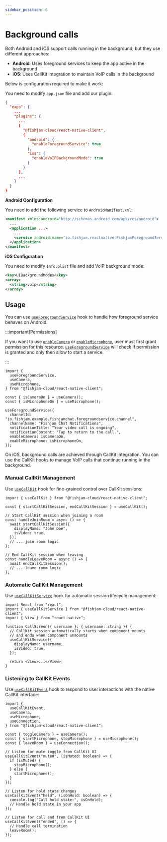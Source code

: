 ```yaml
---
sidebar_position: 6
---
```



# Background calls

Both Android and iOS support calls running in the background, but they use different approaches:

- **Android**: Uses foreground services to keep the app active in the background
- **iOS**: Uses CallKit integration to maintain VoIP calls in the background

Below is configuration required to make it work:

<Tabs groupId="app-type">

  <TabItem value="expo" label="Expo">

You need to modify `app.json` file and add our plugin:

```json
{
  "expo": {
    ...
    "plugins": {
      ...
      [
        "@fishjam-cloud/react-native-client",
        {
          "android": {
            "enableForegroundService": true
          },
          "ios": {
            "enableVoIPBackgroundMode": true
          }
        }
      ],
      ...
    }
  }
}
```

  </TabItem>
  <TabItem value="rn" label="Bare workflow">

**Android Configuration**

You need to add the following service to `AndroidManifest.xml`:

```xml title='AndroidManifest.xml'
<manifest xmlns:android="http://schemas.android.com/apk/res/android">
  ...
  <application ...>
    ...
    <service android:name="io.fishjam.reactnative.FishjamForegroundService" android:foregroundServiceType="camera|microphone|mediaProjection"/>
  </application>
</manifest>
```

**iOS Configuration**

You need to modify `Info.plist` file and add VoIP background mode:

```xml title='Info.plist'
<key>UIBackgroundModes</key>
<array>
  <string>voip</string>
</array>
```

  </TabItem>
</Tabs>

## Usage

<Tabs groupId="platform">

  <TabItem value="android" label="Android">

You can use [`useForegroundService`](../../api/mobile/variables/useForegroundService) hook to handle how foreground service behaves on Android.

:::important[Permissions]

If you want to use [`enableCamera`](../../api/mobile/type-aliases/ForegroundServiceConfig#enablecamera) or [`enableMicrophone`](../../api/mobile/type-aliases/ForegroundServiceConfig#enablemicrophone),
user must first grant permission for this resource. [`useForegroundService`](../../api/mobile/variables/useForegroundService) will check if permission is
granted and only then allow to start a service.

:::

```tsx
import {
  useForegroundService,
  useCamera,
  useMicrophone,
} from "@fishjam-cloud/react-native-client";

const { isCameraOn } = useCamera();
const { isMicrophoneOn } = useMicrophone();

useForegroundService({
  channelId: "io.fishjam.example.fishjamchat.foregroundservice.channel",
  channelName: "Fishjam Chat Notifications",
  notificationTitle: "Your video call is ongoing",
  notificationContent: "Tap to return to the call.",
  enableCamera: isCameraOn,
  enableMicrophone: isMicrophoneOn,
});
```

  </TabItem>
  <TabItem value="ios" label="iOS">

On iOS, background calls are achieved through CallKit integration. You can use the CallKit hooks to manage VoIP calls that continue running in the background.

### Manual CallKit Management

Use [`useCallKit`](../../api/mobile/variables/useCallKit) hook for fine-grained control over CallKit sessions:

```tsx
import { useCallKit } from "@fishjam-cloud/react-native-client";

const { startCallKitSession, endCallKitSession } = useCallKit();

// Start CallKit session when joining a room
const handleJoinRoom = async () => {
  await startCallKitSession({
    displayName: "John Doe",
    isVideo: true,
  });
  // ... join room logic
};

// End CallKit session when leaving
const handleLeaveRoom = async () => {
  await endCallKitSession();
  // ... leave room logic
};
```

### Automatic CallKit Management

Use [`useCallKitService`](../../api/mobile/variables/useCallKitService) hook for automatic session lifecycle management:

```tsx
import React from "react";
import { useCallKitService } from "@fishjam-cloud/react-native-client";
import { View } from "react-native";

function CallScreen({ username }: { username: string }) {
  // CallKit session automatically starts when component mounts
  // and ends when component unmounts
  useCallKitService({
    displayName: username,
    isVideo: true,
  });

  return <View>...</View>;
}
```

### Listening to CallKit Events

Use [`useCallKitEvent`](../../api/mobile/variables/useCallKitEvent) hook to respond to user interactions with the native CallKit interface:

```tsx
import {
  useCallKitEvent,
  useCamera,
  useMicrophone,
  useConnection,
} from "@fishjam-cloud/react-native-client";

const { toggleCamera } = useCamera();
const { startMicrophone, stopMicrophone } = useMicrophone();
const { leaveRoom } = useConnection();

// Listen for mute toggle from CallKit UI
useCallKitEvent("muted", (isMuted: boolean) => {
  if (isMuted) {
    stopMicrophone();
  } else {
    startMicrophone();
  }
});

// Listen for hold state changes
useCallKitEvent("held", (isOnHold: boolean) => {
  console.log("Call hold state:", isOnHold);
  // Handle hold state in your app
});

// Listen for call end from CallKit UI
useCallKitEvent("ended", () => {
  // Handle call termination
  leaveRoom();
});
```

  </TabItem>
</Tabs>
